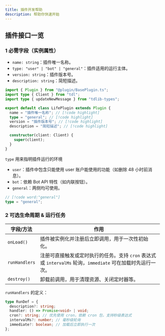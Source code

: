 ```yaml
---
title: 插件开发帮助
description: 帮助你快速开始
---
```


## 插件接口一览

### 1 必需字段（实例属性）

- `name: string`：插件唯一名称。
- `type: "user" | "bot" | "general"`：插件适用的运行主体。
- `version: string`：插件版本号。
- `description: string`：简短描述。

```ts title="Examples.ts"
import { Plugin } from "@plugin/BasePlugin.ts";
import type { Client } from "tdl";
import type { updateNewMessage } from "tdlib-types";

export default class LifePlugin extends Plugin {
  name = "插件唯一名称"; // [!code highlight]
  type = "general"; // [!code highlight]
  version = "插件版本号"; // [!code highlight]
  description = "简短描述"; // [!code highlight]

  constructor(client: Client) {
    super(client);
  }
}
```

`type` 用来指明插件运行的环境

- `user`：插件中包含只能使用 user 账户能使用的功能（如删除 48 小时前消息）。
- `bot`：依赖 Bot API 特性（如内联按钮）。
- `general`：两侧均可使用。

```ts title="type部分"
// [!code word:"general"]
type = "general";
```

### 2 可选生命周期 & 运行任务

| 字段/方法     | 作用                                                                                                       |
| ------------- | ---------------------------------------------------------------------------------------------------------- |
| `onLoad()`    | 插件被实例化并注册后立即调用，用于一次性初始化。                                                           |
| `runHandlers` | 注册可直接触发或定时执行的任务。支持 `cron` 表达式或 `intervalMs` 轮询，`immediate` 可在加载时先运行一次。 |
| `destroy()`   | 卸载前调用，用于清理资源、关闭定时器等。                                                                   |

`runHandlers` 的定义：

```ts
type RunDef = {
  description?: string;
  handler: () => Promise<void> | void;
  cron?: string; // 优先使用 cron，依赖 cron 包，支持秒级表达式
  intervalMs?: number; // 毫秒级轮询
  immediate?: boolean; // 加载后立即执行一次
};
```
